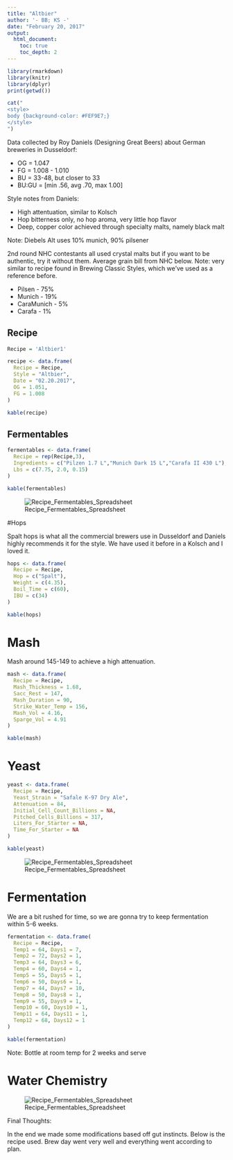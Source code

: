 ```yaml
---
title: "Altbier"
author: '- BB; KS -'
date: "February 20, 2017"
output:
  html_document:
    toc: true
    toc_depth: 2
---
```


```r
library(rmarkdown)
library(knitr)
library(dplyr)
print(getwd())
```

```r
cat("
<style>
body {background-color: #FEF9E7;}
</style>
")
```

Data collected by Roy Daniels (Designing Great Beers) about German breweries in Dusseldorf:

* OG = 1.047
* FG = 1.008 - 1.010
* BU = 33-48, but closer to 33
* BU:GU = [min .56, avg .70, max 1.00]

Style notes from Daniels:

* High attentuation, similar to Kolsch
* Hop bitterness only, no hop aroma, very little hop flavor
* Deep, copper color achieved through specialty malts, namely black malt

Note: Diebels Alt uses 10% munich, 90% pilsener

2nd round NHC contestants all used crystal malts but if you want to be authentic, try it without them. Average grain bill from NHC below. Note: very similar to recipe found in Brewing Classic Styles, which we've used as a reference before.

* Pilsen - 75%
* Munich - 19%
* CaraMunich - 5%
* Carafa - 1%

## Recipe
```r
Recipe = 'Altbier1'

recipe <- data.frame(
  Recipe = Recipe,
  Style = "Altbier",
  Date = "02.20.2017",
  OG = 1.051,
  FG = 1.008 
)

kable(recipe)
```

## Fermentables
```r
fermentables <- data.frame(
  Recipe = rep(Recipe,3),
  Ingredients = c("Pilzen 1.7 L","Munich Dark 15 L","Carafa II 430 L"),
  Lbs = c(7.75, 2.0, 0.15)
)

kable(fermentables)
```

![Recipe_Fermentables_Spreadsheet](./recipe_fermentables.png)

#Hops

Spalt hops is what all the commercial brewers use in Dusseldorf and Daniels highly recommends it for the style. We have used it before in a Kolsch and I loved it.

```r
hops <- data.frame(
  Recipe = Recipe,
  Hop = c("Spalt"),
  Weight = c(4.35),
  Boil_Time = c(60),
  IBU = c(34)
)

kable(hops)
```

# Mash

Mash around 145-149 to achieve a high attenuation.

```r
mash <- data.frame(
  Recipe = Recipe,
  Mash_Thickness = 1.68,
  Sacc_Rest = 147,
  Mash_Duration = 90,
  Strike_Water_Temp = 156,
  Mash_Vol = 4.16,
  Sparge_Vol = 4.91
)

kable(mash)
```

# Yeast

```r
yeast <- data.frame(
  Recipe = Recipe,
  Yeast_Strain = "Safale K-97 Dry Ale",
  Attenuation = 84,
  Initial_Cell_Count_Billions = NA,
  Pitched_Cells_Billions = 317,
  Liters_For_Starter = NA,
  Time_For_Starter = NA
)

kable(yeast)
```

![Recipe_Fermentables_Spreadsheet](./yeast_hops_mash.png)

# Fermentation

We are a bit rushed for time, so we are gonna try to keep fermentation within 5-6 weeks.

```r
fermentation <- data.frame(
  Recipe = Recipe,
  Temp1 = 64, Days1 = 7,
  Temp2 = 72, Days2 = 1,
  Temp3 = 64, Days3 = 6,
  Temp4 = 60, Days4 = 1,
  Temp5 = 55, Days5 = 1,
  Temp6 = 50, Days6 = 1,
  Temp7 = 44, Days7 = 10,
  Temp8 = 50, Days8 = 1,
  Temp9 = 55, Days9 = 1,
  Temp10 = 60, Days10 = 1,
  Temp11 = 64, Days11 = 1,
  Temp12 = 68, Days12 = 1
)

kable(fermentation)
```

Note: Bottle at room temp for 2 weeks and serve

# Water Chemistry

![Recipe_Fermentables_Spreadsheet](./water_chemistry.png)

Final Thoughts:
 
In the end we made some modifications based off gut instincts. Below is the recipe used. Brew day went very well and everything went according to plan. 


